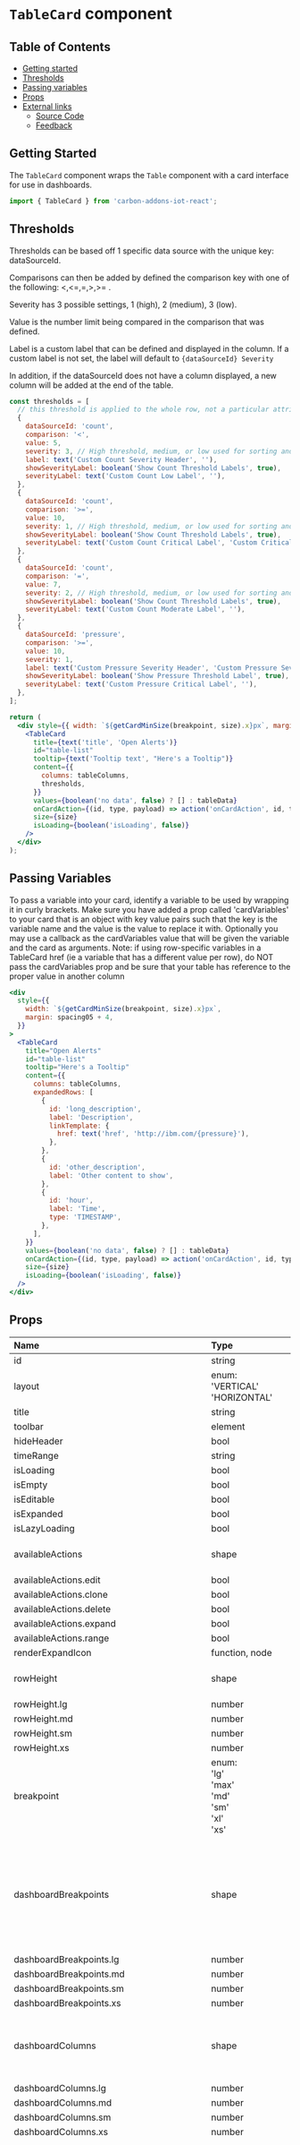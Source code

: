 # `TableCard` component

## Table of Contents

- [Getting started](#getting-started)
- [Thresholds](#thresholds)
- [Passing variables](#passing-variables)
- [Props](#props)
- [External links](#external-links)
  - [Source Code](#source-code)
  - [Feedback](#feedback)

## Getting Started

The `TableCard` component wraps the `Table` component with a card interface for use in dashboards.

```jsx
import { TableCard } from 'carbon-addons-iot-react';
```

## Thresholds

Thresholds can be based off 1 specific data source with the unique key: dataSourceId.

Comparisons can then be added by defined the comparison key with one of the following: <,<=,=,>,>= .

Severity has 3 possible settings, 1 (high), 2 (medium), 3 (low).

Value is the number limit being compared in the comparison that was defined.

Label is a custom label that can be defined and displayed in the column. If a custom label is not set,
the label will default to `{dataSourceId} Severity`

In addition, if the dataSourceId does not have a column displayed, a new column will be added at the end
of the table.

```jsx
const thresholds = [
  // this threshold is applied to the whole row, not a particular attribute
  {
    dataSourceId: 'count',
    comparison: '<',
    value: 5,
    severity: 3, // High threshold, medium, or low used for sorting and defined filtration
    label: text('Custom Count Severity Header', ''),
    showSeverityLabel: boolean('Show Count Threshold Labels', true),
    severityLabel: text('Custom Count Low Label', ''),
  },
  {
    dataSourceId: 'count',
    comparison: '>=',
    value: 10,
    severity: 1, // High threshold, medium, or low used for sorting and defined filtration
    showSeverityLabel: boolean('Show Count Threshold Labels', true),
    severityLabel: text('Custom Count Critical Label', 'Custom Critical'),
  },
  {
    dataSourceId: 'count',
    comparison: '=',
    value: 7,
    severity: 2, // High threshold, medium, or low used for sorting and defined filtration
    showSeverityLabel: boolean('Show Count Threshold Labels', true),
    severityLabel: text('Custom Count Moderate Label', ''),
  },
  {
    dataSourceId: 'pressure',
    comparison: '>=',
    value: 10,
    severity: 1,
    label: text('Custom Pressure Severity Header', 'Custom Pressure Severity Header'),
    showSeverityLabel: boolean('Show Pressure Threshold Label', true),
    severityLabel: text('Custom Pressure Critical Label', ''),
  },
];

return (
  <div style={{ width: `${getCardMinSize(breakpoint, size).x}px`, margin: 20 }}>
    <TableCard
      title={text('title', 'Open Alerts')}
      id="table-list"
      tooltip={text('Tooltip text', "Here's a Tooltip")}
      content={{
        columns: tableColumns,
        thresholds,
      }}
      values={boolean('no data', false) ? [] : tableData}
      onCardAction={(id, type, payload) => action('onCardAction', id, type, payload)}
      size={size}
      isLoading={boolean('isLoading', false)}
    />
  </div>
);
```

## Passing Variables

To pass a variable into your card, identify a variable to be used by wrapping it in curly brackets.
Make sure you have added a prop called 'cardVariables' to your card that is an object with key value pairs such that the key is the variable name and the value is the value to replace it with.
Optionally you may use a callback as the cardVariables value that will be given the variable and the card as arguments.
Note: if using row-specific variables in a TableCard href (ie a variable that has a different value per row),
do NOT pass the cardVariables prop and be sure that your table has reference to the proper value in another column

```jsx
<div
  style={{
    width: `${getCardMinSize(breakpoint, size).x}px`,
    margin: spacing05 + 4,
  }}
>
  <TableCard
    title="Open Alerts"
    id="table-list"
    tooltip="Here's a Tooltip"
    content={{
      columns: tableColumns,
      expandedRows: [
        {
          id: 'long_description',
          label: 'Description',
          linkTemplate: {
            href: text('href', 'http://ibm.com/{pressure}'),
          },
        },
        {
          id: 'other_description',
          label: 'Other content to show',
        },
        {
          id: 'hour',
          label: 'Time',
          type: 'TIMESTAMP',
        },
      ],
    }}
    values={boolean('no data', false) ? [] : tableData}
    onCardAction={(id, type, payload) => action('onCardAction', id, type, payload)}
    size={size}
    isLoading={boolean('isLoading', false)}
  />
</div>
```

## Props

| Name                                               | Type                                                                                                                                                                     | Default                                                                   | Description                                                                                                                                        |
| :------------------------------------------------- | :----------------------------------------------------------------------------------------------------------------------------------------------------------------------- | :------------------------------------------------------------------------ | :------------------------------------------------------------------------------------------------------------------------------------------------- |
| id                                                 | string                                                                                                                                                                   |                                                                           |                                                                                                                                                    |
| layout                                             | enum: <br/>'VERTICAL'<br/>'HORIZONTAL'<br/>                                                                                                                              |                                                                           |                                                                                                                                                    |
| title                                              | string                                                                                                                                                                   | undefined                                                                 |                                                                                                                                                    |
| toolbar                                            | element                                                                                                                                                                  | undefined                                                                 |                                                                                                                                                    |
| hideHeader                                         | bool                                                                                                                                                                     | false                                                                     |                                                                                                                                                    |
| timeRange                                          | string                                                                                                                                                                   | undefined                                                                 |                                                                                                                                                    |
| isLoading                                          | bool                                                                                                                                                                     | false                                                                     |                                                                                                                                                    |
| isEmpty                                            | bool                                                                                                                                                                     | false                                                                     |                                                                                                                                                    |
| isEditable                                         | bool                                                                                                                                                                     | false                                                                     |                                                                                                                                                    |
| isExpanded                                         | bool                                                                                                                                                                     | false                                                                     |                                                                                                                                                    |
| isLazyLoading                                      | bool                                                                                                                                                                     | false                                                                     |                                                                                                                                                    |
| availableActions                                   | shape                                                                                                                                                                    | { edit: false, clone: false, delete: false, range: false, expand: false,} |                                                                                                                                                    |
| availableActions.edit                              | bool                                                                                                                                                                     |                                                                           |                                                                                                                                                    |
| availableActions.clone                             | bool                                                                                                                                                                     |                                                                           |                                                                                                                                                    |
| availableActions.delete                            | bool                                                                                                                                                                     |                                                                           |                                                                                                                                                    |
| availableActions.expand                            | bool                                                                                                                                                                     |                                                                           |                                                                                                                                                    |
| availableActions.range                             | bool                                                                                                                                                                     |                                                                           |                                                                                                                                                    |
| renderExpandIcon                                   | function, node                                                                                                                                                           | undefined                                                                 |                                                                                                                                                    |
| rowHeight                                          | shape                                                                                                                                                                    |                                                                           | Row height in pixels for each layout                                                                                                               |
| rowHeight.lg                                       | number                                                                                                                                                                   |                                                                           |                                                                                                                                                    |
| rowHeight.md                                       | number                                                                                                                                                                   |                                                                           |                                                                                                                                                    |
| rowHeight.sm                                       | number                                                                                                                                                                   |                                                                           |                                                                                                                                                    |
| rowHeight.xs                                       | number                                                                                                                                                                   |                                                                           |                                                                                                                                                    |
| breakpoint                                         | enum: <br/>'lg'<br/>'max'<br/>'md'<br/>'sm'<br/>'xl'<br/>'xs'<br/>                                                                                                       |                                                                           |                                                                                                                                                    |
| dashboardBreakpoints                               | shape                                                                                                                                                                    |                                                                           | media query pixel measurement that determines which particular dashboard layout should be used                                                     |
| dashboardBreakpoints.lg                            | number                                                                                                                                                                   |                                                                           |                                                                                                                                                    |
| dashboardBreakpoints.md                            | number                                                                                                                                                                   |                                                                           |                                                                                                                                                    |
| dashboardBreakpoints.sm                            | number                                                                                                                                                                   |                                                                           |                                                                                                                                                    |
| dashboardBreakpoints.xs                            | number                                                                                                                                                                   |                                                                           |                                                                                                                                                    |
| dashboardColumns                                   | shape                                                                                                                                                                    |                                                                           | map of number of columns to a given dashboard layout                                                                                               |
| dashboardColumns.lg                                | number                                                                                                                                                                   |                                                                           |                                                                                                                                                    |
| dashboardColumns.md                                | number                                                                                                                                                                   |                                                                           |                                                                                                                                                    |
| dashboardColumns.sm                                | number                                                                                                                                                                   |                                                                           |                                                                                                                                                    |
| dashboardColumns.xs                                | number                                                                                                                                                                   |                                                                           |                                                                                                                                                    |
| cardDimensions                                     | shape [see cardDimensions prop](#carddimensions-prop)                                                                                                                    |                                                                           | array of configurable sizes to dimensions. The numbered sizes represent the number of columns and rows the card spans at that size and breakpoint. |
| i18n                                               | shape                                                                                                                                                                    |                                                                           |                                                                                                                                                    |
| i18n.noDataLabel                                   | string                                                                                                                                                                   | 'No data is available for this time range.'                               |                                                                                                                                                    |
| i18n.noDataShortLabel                              | string                                                                                                                                                                   | 'No data'                                                                 |                                                                                                                                                    |
| i18n.errorLoadingDataLabel                         | string                                                                                                                                                                   | 'Error loading data for this card: '                                      |                                                                                                                                                    |
| i18n.errorLoadingDataShortLabel                    | string                                                                                                                                                                   | 'Data error.'                                                             |                                                                                                                                                    |
| i18n.rollingPeriodLabel                            | string                                                                                                                                                                   | 'Rolling period'                                                          |                                                                                                                                                    |
| i18n.last24HoursLabel                              | string                                                                                                                                                                   | 'Last 24 hrs'                                                             |                                                                                                                                                    |
| i18n.last7DaysLabel                                | string                                                                                                                                                                   | 'Last 7 days'                                                             |                                                                                                                                                    |
| i18n.lastMonthLabel                                | string                                                                                                                                                                   | 'Last month'                                                              |                                                                                                                                                    |
| i18n.lastQuarterLabel                              | string                                                                                                                                                                   | 'Last quarter'                                                            |                                                                                                                                                    |
| i18n.periodToDateLabel                             | string                                                                                                                                                                   | 'Period to date'                                                          |                                                                                                                                                    |
| i18n.thisWeekLabel                                 | string                                                                                                                                                                   | 'This week'                                                               |                                                                                                                                                    |
| i18n.thisMonthLabel                                | string                                                                                                                                                                   | 'This month'                                                              |                                                                                                                                                    |
| i18n.thisQuarterLabel                              | string                                                                                                                                                                   | 'This quarter'                                                            |                                                                                                                                                    |
| i18n.thisYearLabel                                 | string                                                                                                                                                                   | 'This year'                                                               |                                                                                                                                                    |
| i18n.hourlyLabel                                   | string                                                                                                                                                                   | 'Hourly'                                                                  |                                                                                                                                                    |
| i18n.dailyLabel                                    | string                                                                                                                                                                   | 'Daily'                                                                   |                                                                                                                                                    |
| i18n.weeklyLabel                                   | string                                                                                                                                                                   | 'Weekly'                                                                  |                                                                                                                                                    |
| i18n.monthlyLabel                                  | string                                                                                                                                                                   | 'Monthly'                                                                 |                                                                                                                                                    |
| i18n.defaultLabel                                  | node                                                                                                                                                                     | 'Default'                                                                 |                                                                                                                                                    |
| i18n.selectTimeRangeLabel                          | string                                                                                                                                                                   | 'Select time range'                                                       |                                                                                                                                                    |
| i18n.editCardLabel                                 | string                                                                                                                                                                   | 'Edit card'                                                               |                                                                                                                                                    |
| i18n.cloneCardLabel                                | string                                                                                                                                                                   | 'Clone card'                                                              |                                                                                                                                                    |
| i18n.deleteCardLabel                               | string                                                                                                                                                                   | 'Delete card'                                                             |                                                                                                                                                    |
| i18n.expandLabel                                   | string                                                                                                                                                                   | 'Expand to fullscreen'                                                    |                                                                                                                                                    |
| i18n.closeLabel                                    | string                                                                                                                                                                   | 'Close'                                                                   |                                                                                                                                                    |
| i18n.loadingDataLabel                              | string                                                                                                                                                                   |                                                                           |                                                                                                                                                    |
| i18n.overflowMenuDescription                       | string                                                                                                                                                                   | 'Open and close list of options'                                          |                                                                                                                                                    |
| i18n.criticalLabel                                 | string                                                                                                                                                                   | 'Critical'                                                                |                                                                                                                                                    |
| i18n.moderateLabel                                 | string                                                                                                                                                                   | 'Moderate'                                                                |                                                                                                                                                    |
| i18n.lowLabel                                      | string                                                                                                                                                                   | 'Low'                                                                     |                                                                                                                                                    |
| i18n.selectSeverityPlaceholder                     | string                                                                                                                                                                   | 'Select a severity'                                                       |                                                                                                                                                    |
| i18n.searchPlaceholder                             | string                                                                                                                                                                   | 'Search'                                                                  |                                                                                                                                                    |
| i18n.filterButtonAria                              | string                                                                                                                                                                   | 'Filters'                                                                 |                                                                                                                                                    |
| i18n.defaultFilterStringPlaceholdText              | string                                                                                                                                                                   | 'Type and hit enter to apply'                                             |                                                                                                                                                    |
| i18n.downloadIconDescription                       | string                                                                                                                                                                   | 'Download table content'                                                  |                                                                                                                                                    |
| onMouseDown                                        | function                                                                                                                                                                 | undefined                                                                 |                                                                                                                                                    |
| onMouseUp                                          | function                                                                                                                                                                 | undefined                                                                 |                                                                                                                                                    |
| onTouchEnd                                         | function                                                                                                                                                                 | undefined                                                                 |                                                                                                                                                    |
| onTouchStart                                       | function                                                                                                                                                                 | undefined                                                                 |                                                                                                                                                    |
| onScroll                                           | function                                                                                                                                                                 | undefined                                                                 |                                                                                                                                                    |
| onFocus                                            | function                                                                                                                                                                 | undefined                                                                 |                                                                                                                                                    |
| onBlur                                             | function                                                                                                                                                                 | undefined                                                                 |                                                                                                                                                    |
| tabIndex                                           | number                                                                                                                                                                   | undefined                                                                 |                                                                                                                                                    |
| testId                                             | string                                                                                                                                                                   | CardWrapper.defaultProps.testId                                           |                                                                                                                                                    |
| tooltip                                            | node                                                                                                                                                                     |                                                                           |                                                                                                                                                    |
| title                                              | string                                                                                                                                                                   |                                                                           |                                                                                                                                                    |
| size                                               | enum:<br/>&nbsp;CARD_SIZES.LARGE<br/>&nbsp;CARD_SIZES.LARGEWIDE<br/>                                                                                                     | CARD_SIZES.LARGE                                                          |                                                                                                                                                    |
| <span style={{color: "#31a148"}}>content \*</span> | shape                                                                                                                                                                    |                                                                           |                                                                                                                                                    |
| content.columns                                    | arrayOf(object)                                                                                                                                                          |                                                                           |                                                                                                                                                    |
| content.columns[].dataSourceId                     | string                                                                                                                                                                   |                                                                           |                                                                                                                                                    |
| content.columns[].width                            | number                                                                                                                                                                   |                                                                           |                                                                                                                                                    |
| content.columns[].label                            | string                                                                                                                                                                   |                                                                           |                                                                                                                                                    |
| content.columns[].priority                         | number                                                                                                                                                                   |                                                                           |                                                                                                                                                    |
| content.columns[].renderDataFunction               | function                                                                                                                                                                 |                                                                           |                                                                                                                                                    |
| content.columns[].type                             | string                                                                                                                                                                   |                                                                           |                                                                                                                                                    |
| content.columns[].linkTemplate                     | shape                                                                                                                                                                    |                                                                           |                                                                                                                                                    |
| content.columns[].linkTemplate.href                | string                                                                                                                                                                   |                                                                           |                                                                                                                                                    |
| content.columns[].linkTemplate.target              | string                                                                                                                                                                   |                                                                           |                                                                                                                                                    |
| content.showHeader                                 | bool                                                                                                                                                                     |                                                                           |                                                                                                                                                    |
| content.expandedRows                               | arrayOf(object)                                                                                                                                                          |                                                                           |                                                                                                                                                    |
| content.expandedRows[].id                          | string                                                                                                                                                                   |                                                                           |                                                                                                                                                    |
| content.expandedRows[].label                       | string                                                                                                                                                                   |                                                                           |                                                                                                                                                    |
| content.expandedRows[].linkTemplate                | shape                                                                                                                                                                    |                                                                           |                                                                                                                                                    |
| content.expandedRows[].linkTemplate.href           | string                                                                                                                                                                   |                                                                           |                                                                                                                                                    |
| content.expandedRows[].linkTemplate.target         | string                                                                                                                                                                   |                                                                           |                                                                                                                                                    |
| content.expandedRows[].type                        | string                                                                                                                                                                   |                                                                           |                                                                                                                                                    |
| content.thresholds                                 | arrayOf(object)                                                                                                                                                          |                                                                           |                                                                                                                                                    |
| content.thresholds[].dataSourceId                  | string                                                                                                                                                                   |                                                                           |                                                                                                                                                    |
| content.thresholds[].comparison                    | enum: <br/>'>'<br/>'<'<br/>'='<br/>'<='<br/>'>='                                                                                                                         |                                                                           |                                                                                                                                                    |
| content.thresholds[].value                         | string, number                                                                                                                                                           |                                                                           |                                                                                                                                                    |
| content.thresholds[].severity                      | enum: <br/>1<br/>2<br/>3                                                                                                                                                 |                                                                           |                                                                                                                                                    |
| content.thresholds[].color                         | string                                                                                                                                                                   |                                                                           | optional overrides for color and icon                                                                                                              |
| content.thresholds[].icon                          | string                                                                                                                                                                   |                                                                           | Custom threshold icon name                                                                                                                         |
| content.thresholds[].label                         | string                                                                                                                                                                   |                                                                           | Custom threshold label text                                                                                                                        |
| content.thresholds[].showSeverityLabel             | bool                                                                                                                                                                     |                                                                           | Optionally shows threshold severity label text. Shows by default                                                                                   |
| content.thresholds[].severityLabel                 | string                                                                                                                                                                   |                                                                           | Optionally changes threshold severity label text                                                                                                   |
| content.thresholds[].showOnContent                 | bool                                                                                                                                                                     |                                                                           | Shows column when there is no data                                                                                                                 |
| content.sort                                       | enum: <br/>'ASC'<br/>'DESC'                                                                                                                                              |                                                                           |                                                                                                                                                    |
| content.emptyMessage                               | node                                                                                                                                                                     |                                                                           |                                                                                                                                                    |
| value                                              | arrayOf(object)                                                                                                                                                          |                                                                           |                                                                                                                                                    |
| value[].id                                         | string                                                                                                                                                                   |                                                                           |                                                                                                                                                    |
| value[].values                                     | object                                                                                                                                                                   |                                                                           |                                                                                                                                                    |
| value[].actions                                    | arrayOf(object)                                                                                                                                                          |                                                                           |                                                                                                                                                    |
| value[].actions[].id                               | string                                                                                                                                                                   |                                                                           |                                                                                                                                                    |
| value[].actions[].label                            | string                                                                                                                                                                   |                                                                           |                                                                                                                                                    |
| value[].actions[].icon                             | enum: <br/>'caretUp'<br/>'caretDown' <br/>'edit' <br/>'close' <br/>'checkmark' <br/>'warning' <br/>'arrowUp' <br/>'arrowDown' <br/>'user' <br/>'info' <br/>'help'\|shape |                                                                           |                                                                                                                                                    |
| value[].actions[].icon.width                       | string                                                                                                                                                                   |                                                                           |                                                                                                                                                    |
| value[].actions[].icon.height                      | string                                                                                                                                                                   |                                                                           |                                                                                                                                                    |
| value[].actions[].icon.viewBox                     | string                                                                                                                                                                   |                                                                           |                                                                                                                                                    |
| value[].actions[].svgData                          | object                                                                                                                                                                   |                                                                           |                                                                                                                                                    |
| cardVariables                                      | objectOf({\[string\]: string,function,number,bool})                                                                                                                      |                                                                           |                                                                                                                                                    |
| locale                                             | string                                                                                                                                                                   | 'en'                                                                      |                                                                                                                                                    |
| defaultDateFormatPattern                           | String                                                                                                                                                                   | 'L HH:mm'                                                              | default date format pattern that follows the dayjs formatting patterns                                                                                                                                                                                                                                                                                |

### cardDimensions Prop

| Name                       | Type   | Default | Description |
| :------------------------- | :----- | :------ | :---------- |
| cardDimensions.XSMALL      | shape  |         |             |
| cardDimensions.XSMALL.lg   | shape  |         |             |
| cardDimensions.XSMALL.lg.w | number |         |             |
| cardDimensions.XSMALL.lg.h | number |         |             |
| cardDimensions.XSMALL.md   | shape  |         |             |
| cardDimensions.XSMALL.md.w | number |         |             |
| cardDimensions.XSMALL.md.h | number |         |             |
| cardDimensions.XSMALL.sm   | shape  |         |             |
| cardDimensions.XSMALL.sm.w | number |         |             |
| cardDimensions.XSMALL.sm.h | number |         |             |
| cardDimensions.XSMALL.xs   | shape  |         |             |
| cardDimensions.XSMALL.xs.w | number |         |             |
| cardDimensions.XSMALL.xs.h | number |         |             |
| cardDimensions.SMALL       | shape  |         |             |
| cardDimensions.SMALL.lg    | shape  |         |             |
| cardDimensions.SMALL.lg.w  | number |         |             |
| cardDimensions.SMALL.lg.h  | number |         |             |
| cardDimensions.SMALL.md    | shape  |         |             |
| cardDimensions.SMALL.md.w  | number |         |             |
| cardDimensions.SMALL.md.h  | number |         |             |
| cardDimensions.SMALL.sm    | shape  |         |             |
| cardDimensions.SMALL.sm.w  | number |         |             |
| cardDimensions.SMALL.sm.h  | number |         |             |
| cardDimensions.SMALL.xs    | shape  |         |             |
| cardDimensions.SMALL.xs.w  | number |         |             |
| cardDimensions.SMALL.xs.h  | number |         |             |
| cardDimensions.TALL        | shape  |         |             |
| cardDimensions.TALL.lg     | shape  |         |             |
| cardDimensions.TALL.lg.w   | number |         |             |
| cardDimensions.TALL.lg.h   | number |         |             |
| cardDimensions.TALL.md     | shape  |         |             |
| cardDimensions.TALL.md.w   | number |         |             |
| cardDimensions.TALL.md.h   | number |         |             |
| cardDimensions.TALL.sm     | shape  |         |             |
| cardDimensions.TALL.sm.w   | number |         |             |
| cardDimensions.TALL.sm.h   | number |         |             |
| cardDimensions.TALL.xs     | shape  |         |             |
| cardDimensions.TALL.xs.w   | number |         |             |
| cardDimensions.TALL.xs.h   | number |         |             |
| cardDimensions.MEDIUM      | shape  |         |             |
| cardDimensions.MEDIUM.lg   | shape  |         |             |
| cardDimensions.MEDIUM.lg.w | number |         |             |
| cardDimensions.MEDIUM.lg.h | number |         |             |
| cardDimensions.MEDIUM.md   | shape  |         |             |
| cardDimensions.MEDIUM.md.w | number |         |             |
| cardDimensions.MEDIUM.md.h | number |         |             |
| cardDimensions.MEDIUM.sm   | shape  |         |             |
| cardDimensions.MEDIUM.sm.w | number |         |             |
| cardDimensions.MEDIUM.sm.h | number |         |             |
| cardDimensions.MEDIUM.xs   | shape  |         |             |
| cardDimensions.MEDIUM.xs.w | number |         |             |
| cardDimensions.MEDIUM.xs.h | number |         |             |
| cardDimensions.WIDE        | shape  |         |             |
| cardDimensions.WIDE.lg     | shape  |         |             |
| cardDimensions.WIDE.lg.w   | number |         |             |
| cardDimensions.WIDE.lg.h   | number |         |             |
| cardDimensions.WIDE.md     | shape  |         |             |
| cardDimensions.WIDE.md.w   | number |         |             |
| cardDimensions.WIDE.md.h   | number |         |             |
| cardDimensions.WIDE.sm     | shape  |         |             |
| cardDimensions.WIDE.sm.w   | number |         |             |
| cardDimensions.WIDE.sm.h   | number |         |             |
| cardDimensions.WIDE.xs     | shape  |         |             |
| cardDimensions.WIDE.xs.w   | number |         |             |
| cardDimensions.WIDE.xs.h   | number |         |             |
| cardDimensions.LARGE       | shape  |         |             |
| cardDimensions.LARGE.lg    | shape  |         |             |
| cardDimensions.LARGE.lg.w  | number |         |             |
| cardDimensions.LARGE.lg.h  | number |         |             |
| cardDimensions.LARGE.md    | shape  |         |             |
| cardDimensions.LARGE.md.w  | number |         |             |
| cardDimensions.LARGE.md.h  | number |         |             |
| cardDimensions.LARGE.sm    | shape  |         |             |
| cardDimensions.LARGE.sm.w  | number |         |             |
| cardDimensions.LARGE.sm.h  | number |         |             |
| cardDimensions.LARGE.xs    | shape  |         |             |
| cardDimensions.LARGE.xs.w  | number |         |             |
| cardDimensions.LARGE.xs.h  | number |         |             |
| cardDimensions.XLARGE      | shape  |         |             |
| cardDimensions.XLARGE.lg   | shape  |         |             |
| cardDimensions.XLARGE.lg.w | number |         |             |
| cardDimensions.XLARGE.lg.h | number |         |             |
| cardDimensions.XLARGE.md   | shape  |         |             |
| cardDimensions.XLARGE.md.w | number |         |             |
| cardDimensions.XLARGE.md.h | number |         |             |
| cardDimensions.XLARGE.sm   | shape  |         |             |
| cardDimensions.XLARGE.sm.w | number |         |             |
| cardDimensions.XLARGE.sm.h | number |         |             |
| cardDimensions.XLARGE.xs   | shape  |         |             |
| cardDimensions.XLARGE.xs.w | number |         |             |
| cardDimensions.XLARGE.xs.h | number |         |             |

## External Links

### Source Code

[Source code](https://github.com/carbon-design-system/carbon-addons-iot-react/tree/next/packages/react/src/components/TableCard)

### Feedback

Help us improve this component by providing feedback, asking questions on Slack, or updating this file on
[GitHub](https://github.com/carbon-design-system/carbon-addons-iot-react/tree/next/packages/react/src/components/TableCard/TableCard.mdx).
